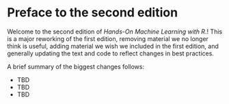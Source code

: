 # Preface to the second edition {.unnumbered}

Welcome to the second edition of *Hands-On Machine Learning with R*.! This is a major reworking of the first edition, removing material we no longer think is useful, adding material we wish we included in the first edition, and generally updating the text and code to reflect changes in best practices.

A brief summary of the biggest changes follows:

* TBD
* TBD
* TBD